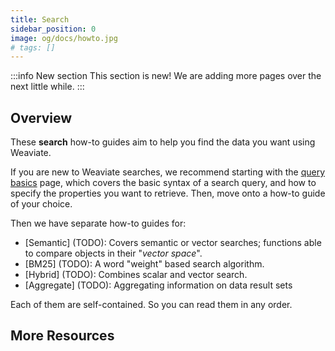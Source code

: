 ```yaml
---
title: Search
sidebar_position: 0
image: og/docs/howto.jpg
# tags: []
---
```


:::info New section
This section is new! We are adding more pages over the next little while.
:::

## Overview

These **search** how-to guides aim to help you find the data you want using Weaviate.


<BasicPrereqs />

If you are new to Weaviate searches, we recommend starting with the [query basics](./basics.mdx) page, which covers the basic syntax of a search query, and how to specify the properties you want to retrieve. Then, move onto a how-to guide of your choice.

Then we have separate how-to guides for:

- [Semantic] (TODO): Covers semantic or vector searches; functions able to compare objects in their "*vector space*".
- [BM25] (TODO): A word "weight" based search algorithm.
- [Hybrid] (TODO): Combines scalar and vector search.
- [Aggregate] (TODO): Aggregating information on data result sets

Each of them are self-contained. So you can read them in any order.

## More Resources


<DocsMoreResources />
